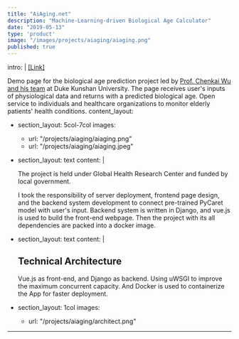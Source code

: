 ```yaml
---
title: "AiAging.net"
description: "Machine-Learning-driven Biological Age Calculator"
date: "2019-05-13"
type: 'product'
image: "/images/projects/aiaging/aiaging.png"
published: true
---
```


intro: |
  [[Link]](https://aiaging.net)

  Demo page for the biological age prediction project led by [Prof. Chenkai Wu and his team](http://www.chenkaiwu.com/) at Duke Kunshan University. The page receives user's inputs of physiological data and returns with a predicted biological age. Open service to individuals and healthcare organizations to monitor elderly patients' health conditions.
content_layout:
  - section_layout: 5col-7col
    images:
      - url: "/projects/aiaging/aiaging.png"
      - url: "/projects/aiaging/aiaging.jpeg"
  - section_layout: text
    content: |
    
      The project is held under Global Health Research Center and funded by local government.

      I took the responsibility of server deployment, frontend page design, and the backend system development to connect pre-trained PyCaret model with user's input. Backend system is written in Django, and vue.js is used to build the front-end webpage. Then the project with its all dependencies are packed into a docker image.

  - section_layout: text
    content: |
      ## Technical Architecture
      Vue.js as front-end, and Django as backend. Using uWSGI to improve the maximum concurrent capacity. And Docker is used to containerize the App for faster deployment.

  - section_layout: 1col
    images:
      - url: "/projects/aiaging/architect.png"

---